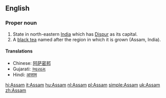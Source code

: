 ==English==

{{wikipedia}}
{{wikipedia|Assam tea}}
===Proper noun===
{{en-proper noun}}
#State in north-eastern [[India]] which has [[Dispur]] as its capital.
# A [[black tea]] named after the region in which it is grown (Assam, India).


====Translations====

*Chinese: [[阿萨密邦]]
*Gujarati: [[આસામ]]
*Hindi: [[आसाम]]

[[hi:Assam]]
[[it:Assam]]
[[hu:Assam]]
[[nl:Assam]]
[[pl:Assam]]
[[simple:Assam]]
[[uk:Assam]]
[[zh:Assam]]